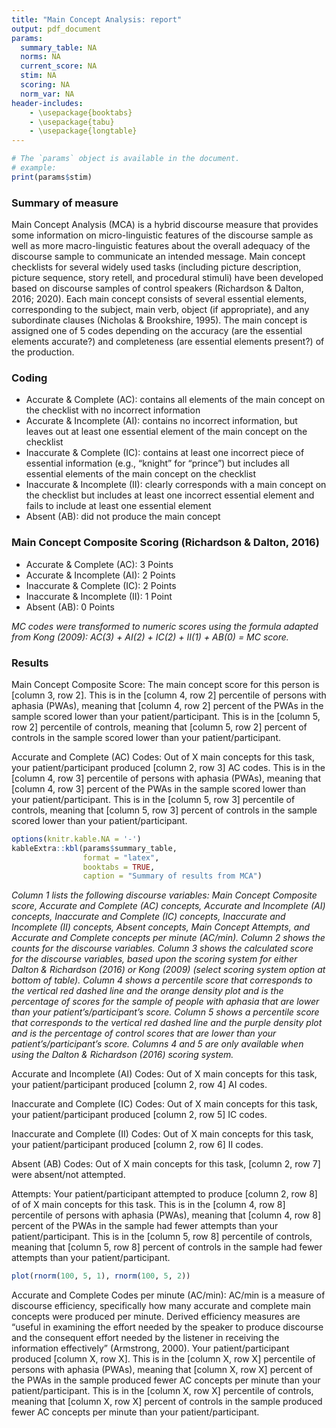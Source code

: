 ```yaml
---
title: "Main Concept Analysis: report"
output: pdf_document
params:
  summary_table: NA
  norms: NA 
  current_score: NA
  stim: NA
  scoring: NA
  norm_var: NA
header-includes:
    - \usepackage{booktabs}
    - \usepackage{tabu}
    - \usepackage{longtable}
---
```


```r
# The `params` object is available in the document.
# example:
print(params$stim)
```

### Summary of measure

Main Concept Analysis (MCA) is a hybrid discourse measure that provides some information on micro-linguistic features of the discourse sample as well as more macro-linguistic features about the overall adequacy of the discourse sample to communicate an intended message. Main concept checklists for several widely used tasks (including picture description, picture sequence, story retell, and procedural stimuli) have been developed based on discourse samples of control speakers (Richardson & Dalton, 2016; 2020). Each main concept consists of several essential elements, corresponding to the subject, main verb, object (if appropriate), and any subordinate clauses (Nicholas & Brookshire, 1995). The main concept is assigned one of 5 codes depending on the accuracy (are the essential elements accurate?) and completeness (are essential elements present?) of the production. 

### Coding

- Accurate & Complete (AC): contains all elements of the main concept on the checklist with no incorrect information
- Accurate & Incomplete (AI): contains no incorrect information, but leaves out at least one essential element of the main concept on the checklist
- Inaccurate & Complete (IC): contains at least one incorrect piece of essential information (e.g., “knight” for “prince”) but includes all essential elements of the main concept on the checklist
- Inaccurate & Incomplete (II): clearly corresponds with a main concept on the checklist but includes at least one incorrect essential element and fails to include at least one essential element
- Absent (AB): did not produce the main concept

### Main Concept Composite Scoring (Richardson & Dalton, 2016)	

- Accurate & Complete (AC): 3 Points
- Accurate & Incomplete (AI): 2 Points
- Inaccurate & Complete (IC): 2 Points
- Inaccurate & Incomplete (II): 1 Point
- Absent (AB): 0 Points
				
*MC codes were transformed to numeric scores using the formula adapted from Kong (2009): AC(3) + AI(2) + IC(2) + II(1) + AB(0) = MC score.* 

### Results

Main Concept Composite Score: The main concept score for this person is [column 3, row 2]. This is in the [column 4, row 2] percentile of persons with aphasia (PWAs), meaning that [column 4, row 2] percent of the PWAs in the sample scored lower than your patient/participant. This is in the [column 5, row 2] percentile of controls, meaning that [column 5, row 2] percent of controls in the sample scored lower than your patient/participant. 

Accurate and Complete (AC) Codes: Out of X main concepts for this task, your patient/participant produced [column 2, row 3] AC codes. This is in the [column 4, row 3] percentile of persons with aphasia (PWAs), meaning that [column 4, row 3] percent of the PWAs in the sample scored lower than your patient/participant. This is in the [column 5, row 3] percentile of controls, meaning that [column 5, row 3] percent of controls in the sample scored lower than your patient/participant. 

```r
options(knitr.kable.NA = '-')
kableExtra::kbl(params$summary_table,
                format = "latex",
                booktabs = TRUE,
                caption = "Summary of results from MCA")
```

*Column 1 lists the following discourse variables: Main Concept Composite score, Accurate and Complete (AC) concepts, Accurate and Incomplete (AI) concepts, Inaccurate and Complete (IC) concepts, Inaccurate and Incomplete (II) concepts, Absent concepts, Main Concept Attempts, and Accurate and Complete concepts per minute (AC/min). Column 2 shows the counts for the discourse variables. Column 3 shows the calculated score for the discourse variables, based upon the scoring system for either Dalton & Richardson (2016) or Kong (2009) (select scoring system option at bottom of table). Column 4 shows a percentile score that corresponds to the vertical red dashed line and the orange density plot and is the percentage of scores for the sample of people with aphasia that are lower than your patient’s/participant’s score. Column 5 shows a percentile score that corresponds to the vertical red dashed line and the purple density plot and is the percentage of control scores that are lower than your patient’s/participant’s score. Columns 4 and 5 are only available when using the Dalton & Richardson (2016) scoring system.*

Accurate and Incomplete (AI) Codes: Out of X main concepts for this task, your patient/participant produced [column 2, row 4] AI codes.

Inaccurate and Complete (IC) Codes: Out of X main concepts for this task, your patient/participant produced [column 2, row 5] IC codes.  

Inaccurate and Complete (II) Codes: Out of X main concepts for this task, your patient/participant produced [column 2, row 6] II codes.  

Absent (AB) Codes: Out of X main concepts for this task, [column 2, row 7] were absent/not attempted. 

Attempts: Your patient/participant attempted to produce [column 2, row 8] of of X main concepts for this task. This is in the [column 4, row 8] percentile of persons with aphasia (PWAs), meaning that [column 4, row 8] percent of the PWAs in the sample had fewer attempts than your patient/participant. This is in the [column 5, row 8] percentile of controls, meaning that [column 5, row 8] percent of controls in the sample had fewer attempts than your patient/participant. 

```r
plot(rnorm(100, 5, 1), rnorm(100, 5, 2))
```

Accurate and Complete Codes per minute (AC/min): AC/min is a measure of discourse efficiency, specifically how many accurate and complete main concepts were produced per minute. Derived efficiency measures are “useful in examining the effort needed by the speaker to produce discourse and the consequent effort needed by the listener in receiving the information effectively” (Armstrong, 2000). Your patient/participant produced [column X, row X]. This is in the [column X, row X] percentile of persons with aphasia (PWAs), meaning that [column X, row X] percent of the PWAs in the sample produced fewer AC concepts per minute than your patient/participant. This is in the [column X, row X] percentile of controls, meaning that [column X, row X] percent of controls in the sample produced fewer AC concepts per minute than your patient/participant. 
